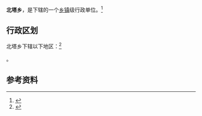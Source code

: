 {{中国乡级行政区|21/13/81/219/000}}

'''北塔乡'''，是{{PRC admin/fullname|21/13/81/219/000|3}}下辖的一个[[乡镇|乡镇]]级行政单位。<ref>{{PRC admin/ref sgc|{{PRC admin/parent|21/13/81/219/000}}}}</ref>

== 行政区划 ==

北塔乡下辖以下地区：<ref>{{PRC admin/ref sgc|21/13/81/219/000}}</ref>

{{PRC admin/children|21/13/81/219/000}}。

== 参考资料 ==

{{reflist}}

{{行政区划小作品}}
{{PRC admin/navcat|21/13/81/219/000}}